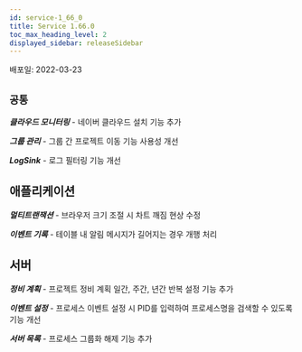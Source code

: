 ```yaml
---
id: service-1_66_0
title: Service 1.66.0
toc_max_heading_level: 2
displayed_sidebar: releaseSidebar
---
```



배포일: 2022-03-23

## `공통`

***클라우드 모니터링*** - 네이버 클라우드 설치 기능 추가

***그룹 관리*** - 그룹 간 프로젝트 이동 기능 사용성 개선

***LogSink*** - 로그 필터링 기능 개선

## 애플리케이션

***멀티트랜잭션*** - 브라우저 크기 조절 시 차트 깨짐 현상 수정

***이벤트 기록*** - 테이블 내 알림 메시지가 길어지는 경우 개행 처리

## 서버

***정비 계획*** - 프로젝트 정비 계획 일간, 주간, 년간 반복 설정 기능 추가 

***이벤트 설정*** - 프로세스 이벤트 설정 시 PID를 입력하여 프로세스명을 검색할 수 있도록 기능 개선

***서버 목록*** - 프로세스 그룹화 해제 기능 추가
